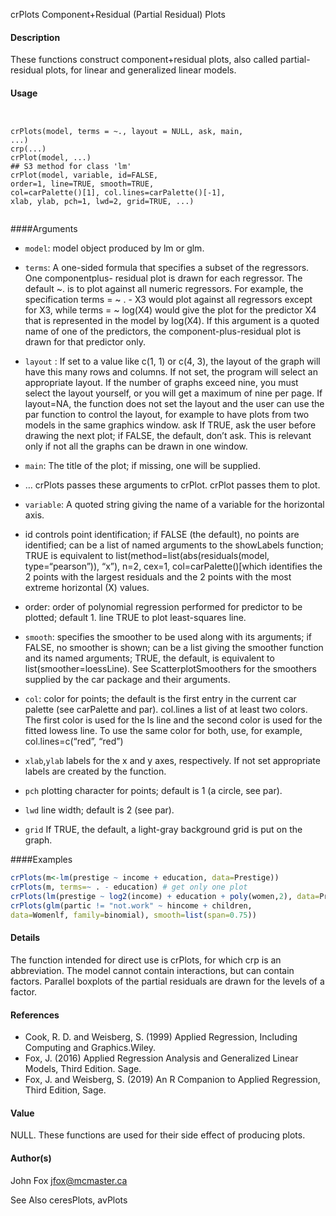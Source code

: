 

crPlots Component+Residual (Partial Residual) Plots

#### Description

These functions construct component+residual plots, also called partial-residual plots, for linear
and generalized linear models.

#### Usage
<pre><code>

crPlots(model, terms = ~., layout = NULL, ask, main,
...)
crp(...)
crPlot(model, ...)
## S3 method for class 'lm'
crPlot(model, variable, id=FALSE,
order=1, line=TRUE, smooth=TRUE,
col=carPalette()[1], col.lines=carPalette()[-1],
xlab, ylab, pch=1, lwd=2, grid=TRUE, ...)

</code></pre>

####Arguments

* `` model ``:   model object produced by lm or glm.
* `` terms ``:    A one-sided formula that specifies a subset of the regressors. One componentplus-
residual plot is drawn for each regressor. The default ~. is to plot against
all numeric regressors. For example, the specification terms = ~ . - X3 would
plot against all regressors except for X3, while terms = ~ log(X4) would give the plot for the predictor X4 that is represented in the model by log(X4). If this argument is a quoted name of one of the predictors, the component-plus-residual
plot is drawn for that predictor only.
* ``layout`` :  If set to a value like c(1, 1) or c(4, 3), the layout of the graph will have this many rows and columns. If not set, the program will select an appropriate layout. If the number of graphs exceed nine, you must select the layout yourself, or you will get a maximum of nine per page. If layout=NA, the function does
not set the layout and the user can use the par function to control the layout, for example to have plots from two models in the same graphics window.
ask If TRUE, ask the user before drawing the next plot; if FALSE, the default, don’t ask. This is relevant only if not all the graphs can be drawn in one window.
* `` main ``:  The title of the plot; if missing, one will be supplied.
* ... crPlots passes these arguments to crPlot. crPlot passes them to plot.
* `` variable``:    A quoted string giving the name of a variable for the horizontal axis.
* id controls point identification; if FALSE (the default), no points are identified; can
be a list of named arguments to the showLabels function; TRUE is equivalent to
list(method=list(abs(residuals(model, type="pearson")), "x"), n=2, cex=1, col=carPalette()[which identifies the 2 points with the largest residuals and the 2 points with the most extreme horizontal (X) values.

* order: order of polynomial regression performed for predictor to be plotted; default 1.
line TRUE to plot least-squares line.

* `` smooth ``:  specifies the smoother to be used along with its arguments; if FALSE, no smoother is shown; can be a list giving the smoother function and its named arguments;
TRUE, the default, is equivalent to list(smoother=loessLine). See ScatterplotSmoothers for the smoothers supplied by the car package and their arguments.

* `` col  ``:  color for points; the default is the first entry in the current car palette (see carPalette and par).
col.lines a list of at least two colors. The first color is used for the ls line and the second color is used for the fitted lowess line. To use the same color for both, use, for
example, col.lines=c("red", "red")

* ``xlab``,``ylab`` labels for the x and y axes, respectively. If not set appropriate labels are created by the function.
* ``pch`` plotting character for points; default is 1 (a circle, see par).
* ``lwd`` line width; default is 2 (see par).
* ``grid`` If TRUE, the default, a light-gray background grid is put on the graph.


####Examples

```r

crPlots(m<-lm(prestige ~ income + education, data=Prestige))
crPlots(m, terms=~ . - education) # get only one plot
crPlots(lm(prestige ~ log2(income) + education + poly(women,2), data=Prestige))
crPlots(glm(partic != "not.work" ~ hincome + children,
data=Womenlf, family=binomial), smooth=list(span=0.75))
```
#### Details

The function intended for direct use is crPlots, for which crp is an abbreviation.
The model cannot contain interactions, but can contain factors. Parallel boxplots of the partial
residuals are drawn for the levels of a factor.


#### References

* Cook, R. D. and Weisberg, S. (1999) Applied Regression, Including Computing and Graphics.Wiley.
* Fox, J. (2016) Applied Regression Analysis and Generalized Linear Models, Third Edition. Sage.
* Fox, J. and Weisberg, S. (2019) An R Companion to Applied Regression, Third Edition, Sage.


#### Value
NULL. These functions are used for their side effect of producing plots.

#### Author(s)
John Fox <jfox@mcmaster.ca>

See Also
ceresPlots, avPlots
